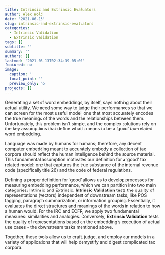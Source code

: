 ```yaml
---
title: Intrinsic and Extrinsic Evaluators
author: Alex Wold
date: '2021-06-13'
slug: intrinsic-and-extrinsic-evaluators
categories:
  - Intrinsic Validation
  - Extrinsic Validation
tags: []
subtitle: ''
summary: ''
authors: []
lastmod: '2021-06-13T02:34:39-05:00'
featured: no
image:
  caption: ''
  focal_point: ''
  preview_only: no
projects: []
---
```

Generating a set of word embeddings, by itself, says nothing about their actual utility. We need some way to judge their performances so that we can screen for the most useful model, one that most accurately encodes the true meanings of the words and the relationships between them. Unfortunately, this problem isn't simple, and the complex solutions rely on the key assumptions that define what it means to be a 'good' tax-related word embedding.  

Language was made by humans for humans; therefore, any decent computer embedding meant to accurately embody a collection of tax corpora should reflect the human intelligence behind the source material. This fundamental assumption motivates our definition for a 'good' tax related model: one that captures the true substance of the internal revenue code (specifically title 26) and the code of federal regulations.  

Defining a proper definition for 'good' allows us to develop processes for measuring embedding performance, which we can partition into two main categories: Intrinsic and Extrinsic. **Intrinsic Validation** tests the quality of representations (vectors) independent of downstream tasks, like POS tagging, paragraph summarization, or information grouping. Essentially, it evaluates the direct structures and meanings of the words in relation to how a human would. For the IRC and ECFR, we apply two fundamental measures: similarities and analogies. Conversely, **Extrinsic Validation** tests the quality of representations based on the embedding's execution of actual use cases - the downstream tasks mentioned above.

Together, these tools allow us to craft, judge, and employ our models in a variety of applications that will help demystify and digest complicated tax corpora.

